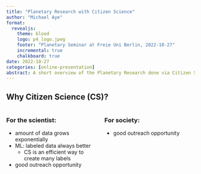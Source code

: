 ```yaml
---
title: "Planetary Research with Citizen Science"
author: "Michael Aye"
format: 
  revealjs:
    theme: blood
    logo: p4_logo.jpeg
    footer: "Planetary Seminar at Freie Uni Berlin, 2022-10-27"
    incremental: true
    chalkboard: true
date: 2022-10-27
categories: [online-presentation]
abstract: A short overview of the Planetary Research done via Citizen Science, followed by an in-depth review of the Planet Four Citizen Science projects.
---
```

## Why Citizen Science (CS)?

:::: {.columns}

::: {.column width=50%}
### For the scientist:
* amount of data grows exponentially
* ML: labeled data always better
  * CS is an efficient way to create many labels
* good outreach opportunity
:::

::: {.column width=50%}
### For society:
* good outreach opportunity
:::

::::